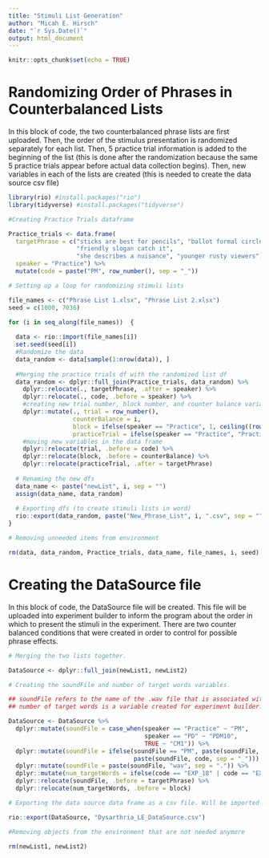 ```yaml
---
title: "Stimuli List Generation"
author: "Micah E. Hirsch"
date: "`r Sys.Date()`"
output: html_document
---
```


```r
knitr::opts_chunk$set(echo = TRUE)
```

# Randomizing Order of Phrases in Counterbalanced Lists
 
In this block of code, the two counterbalanced phrase lists are first uploaded. Then, the order of the stimulus presentation is randomized separately for each list. Then, 5 practice trial information is added to the beginning of the list (this is done after the randomization because the same 5 practice trials appear before actual data collection begins). Then, new variables in each of the lists are created (this is needed to create the data source csv file)

```r

library(rio) #install.packages("rio")
library(tidyverse) #install.packages("tidyverse")

#Creating Practice Trials dataframe

Practice_trials <- data.frame(
  targetPhrase = c("sticks are best for pencils", "ballot formal circles", 
                   "friendly slogan catch it",
                   "she describes a nuisance", "younger rusty viewers"),
  speaker = "Practice") %>%
  mutate(code = paste("PM", row_number(), sep = "_"))

# Setting up a loop for randomizing stimuli lists

file_names <- c("Phrase List 1.xlsx", "Phrase List 2.xlsx")
seed = c(1000, 7036)

for (i in seq_along(file_names))  {
 
  data <- rio::import(file_names[i])
  set.seed(seed[i])
  #Randomize the data
  data_random <- data[sample(1:nrow(data)), ]
  
  #Merging the practice trials df with the randomized list df
  data_random <- dplyr::full_join(Practice_trials, data_random) %>%
    dplyr::relocate(., targetPhrase, .after = speaker) %>%
    dplyr::relocate(., code, .before = speaker) %>%
    #creating new trial number, block number, and counter balance variables
    dplyr::mutate(., trial = row_number(), 
                  counterBalance = i, 
                  block = ifelse(speaker == "Practice", 1, ceiling((row_number() - 5)/ 10) + 1), 
                  practiceTrial = ifelse(speaker == "Practice", "Practice", "Experimental")) %>%
    #moving new variables in the data frame
    dplyr::relocate(trial, .before = code) %>%
    dplyr::relocate(block, .before = counterBalance) %>%
    dplyr::relocate(practiceTrial, .after = targetPhrase)
  
  # Renaming the new dfs
  data_name <- paste("newList", i, sep = "")
  assign(data_name, data_random)
  
  # Exporting dfs (to create stimuli lists in word)
  rio::export(data_random, paste("New_Phrase_List", i, ".csv", sep = ""))
}

# Removing unneeded items from environment

rm(data, data_random, Practice_trials, data_name, file_names, i, seed)

```

# Creating the DataSource file

In this block of code, the DataSource file will be created. This file will be uploaded into experiment builder to inform the program about the order in which to present the stimuli in the experiment. There are two counter balanced conditions that were created in order to control for possible phrase effects.

```r

# Merging the two lists together.

DataSource <- dplyr::full_join(newList1, newList2)

# Creating the soundFile and number of target words variables.

## soundFile refers to the name of the .wav file that is associated with each phrase/stimulus
## number of target words is a variable created for experiment builder. When listeners repeat the phrase they heard aloud in the pupillometry experiment, the experimenter will record the number of correct words by selecting the appropriate key on the host computer keyboard. Most of the phrases have 3 target words (with the exception of 2 phrases. Those only have 2 target words). Experiment Builder will compare the experimenter's input with this variable to record whether the phrase was repeated correctly (i.e. all target words recognized).

DataSource <- DataSource %>%
  dplyr::mutate(soundFile = case_when(speaker == "Practice" ~ "PM",
                                      speaker == "PD" ~ "PDM10",
                                      TRUE ~ "CM1")) %>%
  dplyr::mutate(soundFile = ifelse(soundFile == "PM", paste(soundFile, trial, sep = "_"), 
                                   paste(soundFile, code, sep = "_"))) %>%
  dplyr::mutate(soundFile = paste(soundFile, "wav", sep = ".")) %>%
  dplyr::mutate(num_targetWords = ifelse(code == "EXP_18" | code == "EXP_75", 2, 3)) %>%
  dplyr::relocate(soundFile, .before = targetPhrase) %>%
  dplyr::relocate(num_targetWords, .before = block)

# Exporting the data source data frame as a csv file. Will be imported into Experiment Builder for programming pupillometry experiment.

rio::export(DataSource, "Dysarthria_LE_DataSource.csv")

#Removing objects from the environment that are not needed anymore

rm(newList1, newList2)

```

